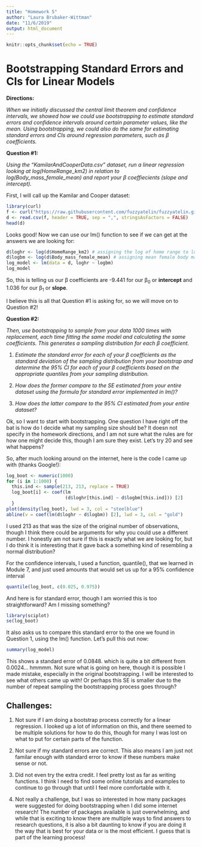 ```yaml
---
title: "Homework 5"
author: "Laura Brubaker-Wittman"
date: "11/6/2019"
output: html_document
---
```


```r
knitr::opts_chunk$set(echo = TRUE)
```

# Bootstrapping Standard Errors and CIs for Linear Models

**Directions:** 

*When we initially discussed the central limit theorem and confidence intervals, we showed how we could use
bootstrapping to estimate standard errors and confidence intervals around certain parameter values, like the mean.
Using bootstrapping, we could also do the same for estimating standard errors and CIs around regression parameters, such as β coefficients.*

**Question #1:**

*Using the “KamilarAndCooperData.csv” dataset, run a linear regression looking at log(HomeRange_km2) in relation to log(Body_mass_female_mean) and report your β coeffiecients (slope and intercept).*

First, I will call up the Kamilar and Cooper dataset:

```r
library(curl)
f <- curl("https://raw.githubusercontent.com/fuzzyatelin/fuzzyatelin.github.io/master/AN597_Fall19/KamilarAndCooperData.csv")
d <- read.csv(f, header = TRUE, sep = ",", stringsAsFactors = FALSE)
head(d)
```

Looks good! Now we can use our lm() function to see if we can get at the answers we are looking for:

```r
d$loghr <- log(d$HomeRange_km2) # assigning the log of home range to loghr
d$logbm <- log(d$Body_mass_female_mean) # assigning mean female body mass to logbm
log_model <- lm(data = d, loghr ~ logbm)
log_model
```

So, this is telling us our β coefficients are -9.441 for our β~0~ or **intercept** and 1.036 for our β~1~ or
**slope**.

I believe this is all that Question #1 is asking for, so we will move on to Question #2!

**Question #2:**

*Then, use bootstrapping to sample from your data 1000 times with replacement, each time fitting the same model
and calculating the same coefficients. This generates a sampling distribution for each β coefficient.*

1. *Estimate the standard error for each of your β coefficients as the standard deviation of the sampling
distribution from your bootstrap and determine the 95% CI for each of your β coefficients based on the appropriate
quantiles from your sampling distribution.*

2. *How does the former compare to the SE estimated from your entire dataset using the formula for standard error
implemented in lm()?*

3. *How does the latter compare to the 95% CI estimated from your entire dataset?*

Ok, so I want to start with bootstrapping. One question I have right off the bat is how do I decide what my sampling size should be? It doesn not specify in the homework directions, and I am not sure what the rules are for how one might decide this, though I am sure they exist. Let's try 20 and see what happens?

So, after much looking around on the internet, here is the code I came up with (thanks Google!):

```r
log_boot <- numeric(1000)
for (i in 1:1000) {
  this.ind <- sample(213, 213, replace = TRUE)
  log_boot[i] <- coef(lm
                      (d$loghr[this.ind] ~ d$logbm[this.ind])) [2]
  }
plot(density(log_boot), lwd = 3, col = "steelblue")
abline(v = coef(lm(d$loghr ~ d$logbm)) [2], lwd = 3, col = "gold")
```

I used 213 as that was the size of the original number of observations, though I think there could be arguments for why you could use a different number. I honestly am not sure if this is exactly what we are looking for, but I do think it is interesting that it gave back a something kind of resembling a normal distribution?

For the confidence intervals, I used a function, quantile(), that we learned in Module 7, and just used amounts that would set us up for a 95% confidence interval

```r
quantile(log_boot, c(0.025, 0.975))
```

And here is for standard error, though I am worried this is too straightforward? Am I missing something?

```r
library(sciplot)
se(log_boot)
```

It also asks us to compare this standard error to the one we found in Question 1, using the lm() function. Let's pull this out now:

```r
summary(log_model)
```

This shows a standard error of 0.0848. which is quite a bit different from 0.0024... hmmmm. Not sure what is going on here, though it is possible I made mistake, especially in the original bootstrapping. I will be interested to see what others came up with! Or perhaps this SE is smaller due to the number of repeat sampling the bootstrapping process goes through?


## Challenges:

1. Not sure if I am doing a bootstrap process correctly for a linear regression. I looked up a lot of information on this, and there seemed to be multiple solutions for how to do this, though for many I was lost on what to put for certain parts of the function.

2. Not sure if my standard errors are correct. This also means I am just not familar enough with standard error to know if these numbers make sense or not.

3. Did not even try the extra credit. I feel pretty lost as far as writing functions. I think I need to find some online tutorials and examples to continue to go through that until I feel more comfortable with it.

4. Not really a challenge, but I was so interested in how many packages were suggested for doing bootstrapping when I did some internet research! The number of packages available is just overwhelming, and while that is exciting to know there are multiple ways to find answers to research questions, it is also a bit daunting to know if you are doing it the way that is best for your data or is the most efficient. I guess that is part of the learning process!